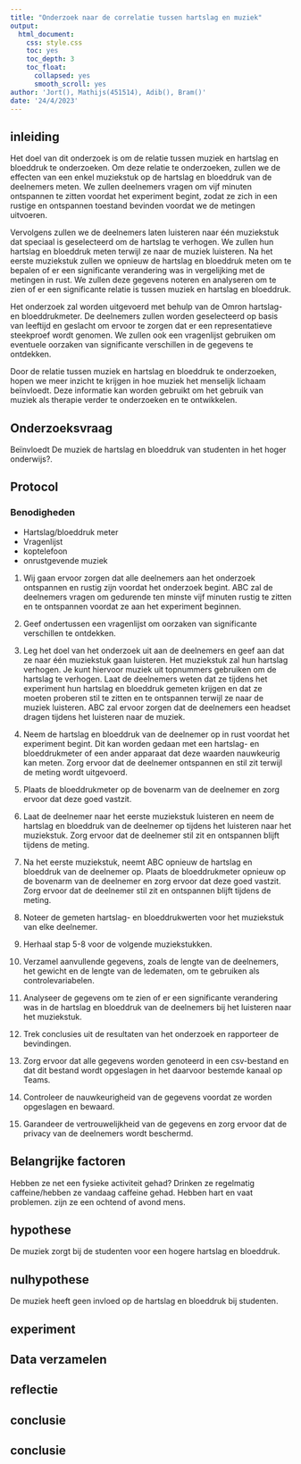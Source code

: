 ```yaml
---
title: "Onderzoek naar de correlatie tussen hartslag en muziek"
output:
  html_document:
    css: style.css
    toc: yes
    toc_depth: 3
    toc_float:
      collapsed: yes
      smooth_scroll: yes
author: 'Jort(), Mathijs(451514), Adib(), Bram()'
date: '24/4/2023'
---
```


## inleiding

Het doel van dit onderzoek is om de relatie tussen muziek en hartslag en bloeddruk te onderzoeken. Om deze relatie te onderzoeken, zullen we de effecten van een enkel muziekstuk op de hartslag en bloeddruk van de deelnemers meten. We zullen deelnemers vragen om vijf minuten ontspannen te zitten voordat het experiment begint, zodat ze zich in een rustige en ontspannen toestand bevinden voordat we de metingen uitvoeren.

Vervolgens zullen we de deelnemers laten luisteren naar één muziekstuk dat speciaal is geselecteerd om de hartslag te verhogen. We zullen hun hartslag en bloeddruk meten terwijl ze naar de muziek luisteren. Na het eerste muziekstuk zullen we opnieuw de hartslag en bloeddruk meten om te bepalen of er een significante verandering was in vergelijking met de metingen in rust. We zullen deze gegevens noteren en analyseren om te zien of er een significante relatie is tussen muziek en hartslag en bloeddruk.

Het onderzoek zal worden uitgevoerd met behulp van de Omron hartslag- en bloeddrukmeter. De deelnemers zullen worden geselecteerd op basis van leeftijd en geslacht om ervoor te zorgen dat er een representatieve steekproef wordt genomen. We zullen ook een vragenlijst gebruiken om eventuele oorzaken van significante verschillen in de gegevens te ontdekken.

Door de relatie tussen muziek en hartslag en bloeddruk te onderzoeken, hopen we meer inzicht te krijgen in hoe muziek het menselijk lichaam beïnvloedt. Deze informatie kan worden gebruikt om het gebruik van muziek als therapie verder te onderzoeken en te ontwikkelen.

## Onderzoeksvraag

 Beïnvloedt De muziek de hartslag en bloeddruk van studenten in het hoger onderwijs?.

 

## Protocol

### Benodigheden
 * Hartslag/bloeddruk meter 
 * Vragenlijst
 * koptelefoon
 * onrustgevende muziek

1. Wij gaan ervoor zorgen dat alle deelnemers aan het onderzoek ontspannen en rustig zijn voordat het onderzoek begint. ABC zal de deelnemers vragen om gedurende ten minste vijf minuten rustig te zitten en te ontspannen voordat ze aan het experiment beginnen.

2. Geef ondertussen een vragenlijst om oorzaken van significante verschillen te ontdekken.

3. Leg het doel van het onderzoek uit aan de deelnemers en geef aan dat ze naar één muziekstuk gaan luisteren. Het muziekstuk zal hun hartslag verhogen. Je kunt hiervoor muziek uit topnummers gebruiken om de hartslag te verhogen. Laat de deelnemers weten dat ze tijdens het experiment hun hartslag en bloeddruk gemeten krijgen en dat ze moeten proberen stil te zitten en te ontspannen terwijl ze naar de muziek luisteren. ABC zal ervoor zorgen dat de deelnemers een headset dragen tijdens het luisteren naar de muziek.

4. Neem de hartslag en bloeddruk van de deelnemer op in rust voordat het experiment begint. Dit kan worden gedaan met een hartslag- en bloeddrukmeter of een ander apparaat dat deze waarden nauwkeurig kan meten. Zorg ervoor dat de deelnemer ontspannen en stil zit terwijl de meting wordt uitgevoerd.

5. Plaats de bloeddrukmeter op de bovenarm van de deelnemer en zorg ervoor dat deze goed vastzit.

6. Laat de deelnemer naar het eerste muziekstuk luisteren en neem de hartslag en bloeddruk van de deelnemer op tijdens het luisteren naar het muziekstuk. Zorg ervoor dat de deelnemer stil zit en ontspannen blijft tijdens de meting.

7. Na het eerste muziekstuk, neemt ABC opnieuw de hartslag en bloeddruk van de deelnemer op. Plaats de bloeddrukmeter opnieuw op de bovenarm van de deelnemer en zorg ervoor dat deze goed vastzit. Zorg ervoor dat de deelnemer stil zit en ontspannen blijft tijdens de meting.

8. Noteer de gemeten hartslag- en bloeddrukwerten voor het muziekstuk van elke deelnemer.

9. Herhaal stap 5-8 voor de volgende muziekstukken.

10. Verzamel aanvullende gegevens, zoals de lengte van de deelnemers, het gewicht en de lengte van de ledematen, om te gebruiken als controlevariabelen.

11. Analyseer de gegevens om te zien of er een significante verandering was in de hartslag en bloeddruk van de deelnemers bij het luisteren naar het muziekstuk.

12. Trek conclusies uit de resultaten van het onderzoek en rapporteer de bevindingen.

13. Zorg ervoor dat alle gegevens worden genoteerd in een csv-bestand en dat dit bestand wordt opgeslagen in het daarvoor bestemde kanaal op Teams.

14. Controleer de nauwkeurigheid van de gegevens voordat ze worden opgeslagen en bewaard.

15. Garandeer de vertrouwelijkheid van de gegevens en zorg ervoor dat de privacy van de deelnemers wordt beschermd.

 
## Belangrijke factoren
Hebben ze net een fysieke activiteit gehad?
Drinken ze regelmatig caffeine/hebben ze vandaag caffeine gehad.
Hebben hart en vaat problemen.
zijn ze een ochtend of avond mens.




## hypothese

De muziek zorgt bij de studenten voor een hogere hartslag en bloeddruk.



## nulhypothese

De muziek heeft geen invloed op de hartslag en bloeddruk bij studenten.

 

## experiment


 


 

## Data verzamelen



## reflectie






## conclusie





## conclusie




